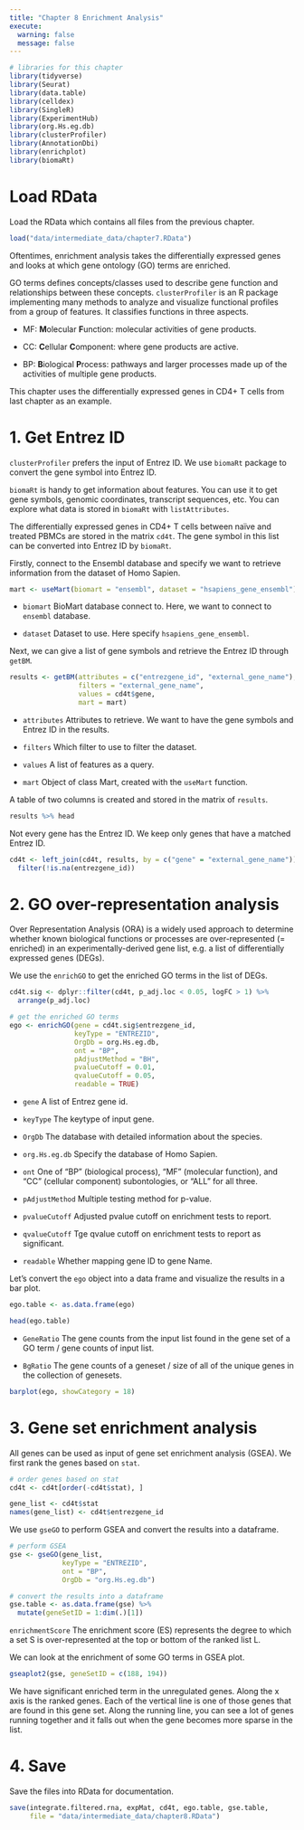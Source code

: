 ```yaml
---
title: "Chapter 8 Enrichment Analysis"
execute:
  warning: false
  message: false
---
```


```r
# libraries for this chapter
library(tidyverse)
library(Seurat)
library(data.table)
library(celldex)
library(SingleR)
library(ExperimentHub)
library(org.Hs.eg.db)
library(clusterProfiler)
library(AnnotationDbi)
library(enrichplot)
library(biomaRt)
```

# Load RData

Load the RData which contains all files from the previous chapter.

```r
load("data/intermediate_data/chapter7.RData")
```

Oftentimes, enrichment analysis takes the differentially expressed genes and looks at which gene ontology (GO) terms are enriched.

GO terms defines concepts/classes used to describe gene function and relationships between these concepts. `clusterProfiler` is an R package implementing many methods to analyze and visualize functional profiles from a group of features. It classifies functions in three aspects.

-   MF: **M**olecular **F**unction: molecular activities of gene products.

-   CC: **C**ellular **C**omponent: where gene products are active.

-   BP: **B**iological **P**rocess: pathways and larger processes made up of the activities of multiple gene products.

This chapter uses the differentially expressed genes in CD4+ T cells from last chapter as an example.

# 1. Get Entrez ID

`clusterProfiler` prefers the input of Entrez ID. We use `biomaRt` package to convert the gene symbol into Entrez ID.

::: callout-note
`biomaRt` is handy to get information about features. You can use it to get gene symbols, genomic coordinates, transcript sequences, etc. You can explore what data is stored in `biomaRt` with `listAttributes`.
:::

The differentially expressed genes in CD4+ T cells between naïve and treated PBMCs are stored in the matrix `cd4t`. The gene symbol in this list can be converted into Entrez ID by `biomaRt`.

Firstly, connect to the Ensembl database and specify we want to retrieve information from the dataset of Homo Sapien.

```r
mart <- useMart(biomart = "ensembl", dataset = "hsapiens_gene_ensembl")
```

-   `biomart` BioMart database connect to. Here, we want to connect to `ensembl` database.

-   `dataset` Dataset to use. Here specify `hsapiens_gene_ensembl`.

Next, we can give a list of gene symbols and retrieve the Entrez ID through `getBM`.

```r
results <- getBM(attributes = c("entrezgene_id", "external_gene_name"),
                 filters = "external_gene_name", 
                 values = cd4t$gene,
                 mart = mart)
```

-   `attributes` Attributes to retrieve. We want to have the gene symbols and Entrez ID in the results.

-   `filters` Which filter to use to filter the dataset.

-   `values` A list of features as a query.

-   `mart` Object of class Mart, created with the `useMart` function.

A table of two columns is created and stored in the matrix of `results`.

```r
results %>% head
```

Not every gene has the Entrez ID. We keep only genes that have a matched Entrez ID.

```r
cd4t <- left_join(cd4t, results, by = c("gene" = "external_gene_name")) %>% 
  filter(!is.na(entrezgene_id))
```

# 2. GO over-representation analysis

Over Representation Analysis (ORA) is a widely used approach to determine whether known biological functions or processes are over-represented (= enriched) in an experimentally-derived gene list, e.g. a list of differentially expressed genes (DEGs).

We use the `enrichGO` to get the enriched GO terms in the list of DEGs.

```r
cd4t.sig <- dplyr::filter(cd4t, p_adj.loc < 0.05, logFC > 1) %>% 
  arrange(p_adj.loc)

# get the enriched GO terms
ego <- enrichGO(gene = cd4t.sig$entrezgene_id,
                keyType = "ENTREZID",
                OrgDb = org.Hs.eg.db,
                ont = "BP",
                pAdjustMethod = "BH",
                pvalueCutoff = 0.01,
                qvalueCutoff = 0.05,
                readable = TRUE)
```

-   `gene` A list of Entrez gene id.

-   `keyType` The keytype of input gene.

-   `OrgDb` The database with detailed information about the species.

-   `org.Hs.eg.db` Specify the database of Homo Sapien.

-   `ont` One of "BP" (biological process), "MF" (molecular function), and "CC" (cellular component) subontologies, or "ALL" for all three.

-   `pAdjustMethod` Multiple testing method for p-value.

-   `pvalueCutoff` Adjusted pvalue cutoff on enrichment tests to report.

-   `qvalueCutoff` Tge qvalue cutoff on enrichment tests to report as significant.

-   `readable` Whether mapping gene ID to gene Name.

Let's convert the `ego` object into a data frame and visualize the results in a bar plot.

```r
ego.table <- as.data.frame(ego)

head(ego.table)
```

-   `GeneRatio` The gene counts from the input list found in the gene set of a GO term / gene counts of input list.

-   `BgRatio` The gene counts of a geneset / size of all of the unique genes in the collection of genesets.

```r
barplot(ego, showCategory = 18)
```

# 3. Gene set enrichment analysis

All genes can be used as input of gene set enrichment analysis (GSEA). We first rank the genes based on `stat`.

```r
# order genes based on stat
cd4t <- cd4t[order(-cd4t$stat), ]

gene_list <- cd4t$stat
names(gene_list) <- cd4t$entrezgene_id
```

We use `gseGO` to perform GSEA and convert the results into a dataframe.

```r
# perform GSEA
gse <- gseGO(gene_list,
             keyType = "ENTREZID",
             ont = "BP",
             OrgDb = "org.Hs.eg.db")

# convert the results into a dataframe
gse.table <- as.data.frame(gse) %>% 
  mutate(geneSetID = 1:dim(.)[1])
```

`enrichmentScore` The enrichment score (ES) represents the degree to which a set S is over-represented at the top or bottom of the ranked list L.

We can look at the enrichment of some GO terms in GSEA plot.

```r
gseaplot2(gse, geneSetID = c(188, 194))
```

We have significant enriched term in the unregulated genes. Along the x axis is the ranked genes. Each of the vertical line is one of those genes that are found in this gene set. Along the running line, you can see a lot of genes running together and it falls out when the gene becomes more sparse in the list.

# 4. Save

Save the files into RData for documentation.

```r
save(integrate.filtered.rna, expMat, cd4t, ego.table, gse.table, 
     file = "data/intermediate_data/chapter8.RData")
```
